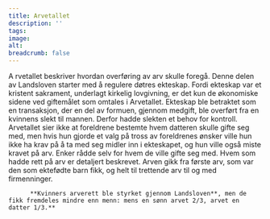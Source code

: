 ```yaml
---
title: Arvetallet
description: ''
tags:
image: 
alt: 
breadcrumb: false
---
```


 

<SitatHero 
    title='Arvetallet'
    ingress='«Far og mor skal råde for bortgifting av døtrene sine, hvis de lever. Hvis de ikke lever, skal de nærmeste farsfrendene råde for det.»'  
    footer='Arvetallet, kapittel 1'
/>

<Spacer height='20' />

 
  <Container margin={10}> 
          <span className="" >A</span> <span >rvetallet</span> beskriver hvordan overføring av arv skulle foregå. Denne delen av Landsloven starter med å regulere døtres ekteskap. Fordi ekteskap var et kristent sakrament, underlagt kirkelig lovgivning, er det kun de økonomiske sidene ved giftemålet som omtales i Arvetallet. Ekteskap ble betraktet som en transaksjon, der en del av formuen, gjennom medgift, ble overført fra en kvinnens slekt til mannen. Derfor hadde slekten et behov for kontroll. 
          Arvetallet sier ikke at foreldrene bestemte hvem datteren skulle gifte seg med, men hvis hun gjorde et valg på tross av foreldrenes ønsker ville hun ikke ha krav på å ta med seg midler inn i ekteskapet, og hun ville også miste kravet på arv. Enker rådde selv for hvem de ville gifte seg med. Hvem som hadde rett på arv er detaljert beskrevet. Arven gikk fra første arv, som var den som ektefødte barn fikk, og helt til trettende arv til og med firmenninger. 
          
          **Kvinners arverett ble styrket gjennom Landsloven**, men de fikk fremdeles mindre enn menn: mens en sønn arvet 2/3, arvet en datter 1/3.**
  </Container>

<Container>

  <SubTextsCards items={site.arvetallet} meta={meta} columns={2} gap={10} />

  <Spacer height={24} />
</Container>
 
 









